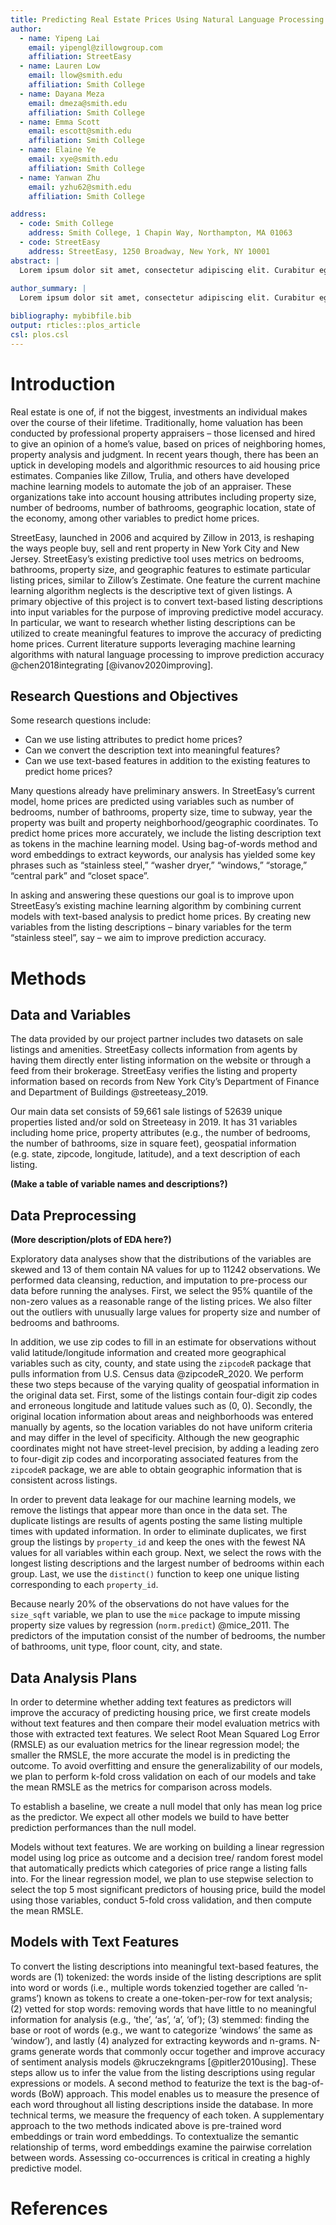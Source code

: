 ```yaml
---
title: Predicting Real Estate Prices Using Natural Language Processing and Machine Learning Algorithms
author:
  - name: Yipeng Lai
    email: yipengl@zillowgroup.com
    affiliation: StreetEasy
  - name: Lauren Low
    email: llow@smith.edu
    affiliation: Smith College
  - name: Dayana Meza
    email: dmeza@smith.edu
    affiliation: Smith College
  - name: Emma Scott
    email: escott@smith.edu
    affiliation: Smith College
  - name: Elaine Ye
    email: xye@smith.edu
    affiliation: Smith College
  - name: Yanwan Zhu
    email: yzhu62@smith.edu
    affiliation: Smith College

address:
  - code: Smith College
    address: Smith College, 1 Chapin Way, Northampton, MA 01063
  - code: StreetEasy
    address: StreetEasy, 1250 Broadway, New York, NY 10001
abstract: |
  Lorem ipsum dolor sit amet, consectetur adipiscing elit. Curabitur eget porta erat. Morbi consectetur est vel gravida pretium. Suspendisse ut dui eu ante cursus gravida non sed sem. Nullam sapien tellus, commodo id velit id, eleifend volutpat quam. Phasellus mauris velit, dapibus finibus elementum vel, pulvinar non tellus. Nunc pellentesque pretium diam, quis maximus dolor faucibus id. Nunc convallis sodales ante, ut ullamcorper est egestas vitae. Nam sit amet enim ultrices, ultrices elit pulvinar, volutpat risus.
  
author_summary: |
  Lorem ipsum dolor sit amet, consectetur adipiscing elit. Curabitur eget porta erat. Morbi consectetur est vel gravida pretium. Suspendisse ut dui eu ante cursus gravida non sed sem. Nullam sapien tellus, commodo id velit id, eleifend volutpat quam. Phasellus mauris velit, dapibus finibus elementum vel, pulvinar non tellus. Nunc pellentesque pretium diam, quis maximus dolor faucibus id. Nunc convallis sodales ante, ut ullamcorper est egestas vitae. Nam sit amet enim ultrices, ultrices elit pulvinar, volutpat risus.

bibliography: mybibfile.bib
output: rticles::plos_article
csl: plos.csl
---
```



# Introduction

Real estate is one of, if not the biggest, investments an individual makes over the course of their lifetime.
Traditionally, home valuation has been conducted by professional property appraisers – those licensed and hired to give an opinion of a home’s value, based on prices of neighboring homes, property analysis and judgment.
In recent years though, there has been an uptick in developing models and algorithmic resources to aid housing price estimates.
Companies like Zillow, Trulia, and others have developed machine learning models to automate the job of an appraiser.
These organizations take into account housing attributes including property size, number of bedrooms, number of bathrooms, geographic location, state of the economy, among other variables to predict home prices.

StreetEasy, launched in 2006 and acquired by Zillow in 2013, is reshaping the ways people buy, sell and rent property in New York City and New Jersey.
StreetEasy’s existing predictive tool uses metrics on bedrooms, bathrooms, property size, and geographic features to estimate particular listing prices, similar to Zillow’s Zestimate.
One feature the current machine learning algorithm neglects is the descriptive text of given listings.
A primary objective of this project is to convert text-based listing descriptions into input variables for the purpose of improving predictive model accuracy.
In particular, we want to research whether listing descriptions can be utilized to create meaningful features to improve the accuracy of predicting home prices.
Current literature supports leveraging machine learning algorithms with natural language processing to improve prediction accuracy @chen2018integrating [@ivanov2020improving].

## Research Questions and Objectives
Some research questions include:

- Can we use listing attributes to predict home prices?
- Can we convert the description text into meaningful features?
- Can we use text-based features in addition to the existing features to predict home prices?

Many questions already have preliminary answers.
In StreetEasy’s current model, home prices are predicted using variables such as number of bedrooms, number of bathrooms, property size, time to subway, year the property was built and property neighborhood/geographic coordinates.
To predict home prices more accurately, we include the listing description text as tokens in the machine learning model. 
Using  bag-of-words method and word embeddings to extract keywords, our analysis has yielded some key phrases such as “stainless steel,” “washer dryer,” “windows,” “storage,” “central park” and “closet space”.

In asking and answering these questions our goal is to improve upon StreetEasy’s existing machine learning algorithm by combining current models with text-based analysis to predict home prices.
By creating new variables from the listing descriptions – binary variables for the term “stainless steel”, say – we aim to improve prediction accuracy.

# Methods

## Data and Variables

The data provided by our project partner includes two datasets on sale listings and amenities.
StreetEasy collects information from agents by having them directly enter listing information on the website or through a feed from their brokerage.
StreetEasy verifies the listing and property information based on records from New York City’s Department of Finance and Department of Buildings  @streeteasy_2019.

Our main data set consists of 59,661 sale listings of 52639 unique properties listed and/or sold on Streeteasy in 2019.
It has 31 variables including home price, property attributes (e.g., the number of bedrooms, the number of bathrooms, size in square feet),  geospatial information (e.g. state, zipcode, longitude, latitude), and a text description of each listing.

**(Make a table of variable names and descriptions?)**

## Data Preprocessing

**(More description/plots of EDA here?)**

Exploratory data analyses show that the distributions of the variables are skewed and 13 of them contain NA values for up to 11242 observations.
We performed data cleansing, reduction, and imputation to pre-process our data before running the analyses.
First, we select the 95% quantile of the non-zero values as a reasonable range of the listing prices.
We also filter out the outliers with unusually large values for property size and number of bedrooms and bathrooms.

In addition, we use zip codes to fill in an estimate for observations without valid latitude/longitude information and created more geographical variables such as city, county, and state using the `zipcodeR` package that pulls information from U.S. Census data @zipcodeR_2020.
We perform these two steps because of the varying quality of geospatial information in the original data set.
First, some of the listings contain four-digit zip codes and erroneous longitude and latitude values such as (0, 0).
Secondly, the original location information about areas and neighborhoods was entered manually by agents, so the location variables do not have uniform criteria and may differ in the level of specificity.
Although the new geographic coordinates might not have street-level precision, by adding a leading zero to four-digit zip codes and incorporating associated features from the `zipcodeR` package, we are able to obtain geographic information that is consistent across listings. 

In order to prevent data leakage for our machine learning models, we remove the listings that appear more than once in the data set.
The duplicate listings are results of agents posting the same listing multiple times with updated information.
In order to eliminate duplicates, we first group the listings by `property_id` and keep the ones with the fewest NA values for all variables within each group.
Next, we select the rows with the longest listing descriptions and the largest number of bedrooms within each group.
Last, we use the `distinct()` function to keep one unique listing corresponding to each `property_id`. 

Because nearly 20% of the observations do not have values for the `size_sqft` variable, we plan to use the `mice` package to impute missing property size values by regression (`norm.predict`) @mice_2011.
The predictors of the imputation consist of the number of bedrooms, the number of bathrooms, unit type, floor count, city, and state.

## Data Analysis Plans

In order to determine whether adding text features as predictors will improve the accuracy of predicting housing price, we first create models without text features and then compare their model evaluation metrics with those with extracted text features.
We select Root Mean Squared Log Error (RMSLE) as our evaluation metrics for the linear regression model; the smaller the RMSLE, the more accurate the model is in predicting the outcome.
To avoid overfitting and ensure the generalizability of our models, we plan to perform k-fold cross validation on each of our models and take the mean RMSLE as the metrics for comparison across models. 

To establish a baseline, we create a null model that only has mean log price as the predictor.
We expect all other models we build to have better prediction performances than the null model.

Models without text features.
We are working on building a linear regression model using log price as outcome and a decision tree/ random forest model that automatically predicts which categories of price range a listing falls into.
For the linear regression model, we plan to use stepwise selection to select the top 5 most significant predictors of housing price, build the model using those variables, conduct 5-fold cross validation, and then compute the mean RMSLE. 

## Models with Text Features

To convert the listing descriptions into meaningful text-based features, the words are 
(1) tokenized: the words inside of the listing descriptions are split into word or words (i.e., multiple words tokenzied together are called ‘n-grams’) known as tokens to create a one-token-per-row for text analysis; 
(2) vetted for stop words: removing words that have little to no meaningful information for analysis (e.g., ‘the’, ‘as’, ‘a’, ‘of’); 
(3) stemmed: finding the base or root of words (e.g., we want to categorize ‘windows’ the same as ‘window’), and lastly 
(4) analyzed for extracting keywords and n-grams. 
N-grams generate words that commonly occur together and improve accuracy of sentiment analysis models @kruczekngrams[@pitler2010using].
These steps allow us to infer the value from the listing descriptions using regular expressions or models. 
A second method to featurize the text is the bag-of-words (BoW) approach. 
This model enables us to measure the presence of each word throughout all listing descriptions inside the database. 
In more technical terms, we measure the frequency of each token. 
A supplementary approach to the two methods indicated above is pre-trained word embeddings or train word embeddings. 
To contextualize the semantic relationship of terms, word embeddings examine the pairwise correlation between words. 
Assessing co-occurrences is critical in creating a highly predictive model.

# References {#references .unnumbered}
